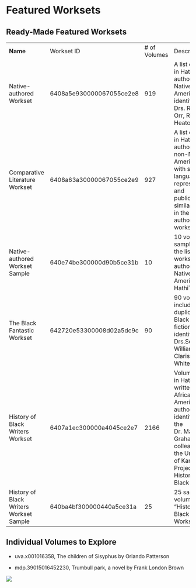 # Featured Worksets {#sec-4}

## Ready-Made Featured Worksets

|                                         |                          |               |                                                                                                                                                                                                |
|-----------------------------------------|--------------------------|---------------|------------------------------------------------------------------------------------------------------------------------------------------------------------------------------------------------|
| **Name**                                | Workset ID               | \# of Volumes | Description                                                                                                                                                                                    |
| Native-authored Workset                 | 6408a5e930000067055ce2e8 | 919           | A list of works in HathiTrust authored by Native Americans, identified by Drs. Raymond Orr, Raina Heaton, Kun Lu                                                                               |
| Comparative Literature Workset          | 6408a63a30000067055ce2e9 | 927           | A list of works in HathiTrust authored by non-Native Americans with subjects, language representation, and publicationyear similar to those in the Native- authored workset                    |
| Native-authored Workset Sample          | 640e74be300000d90b5ce31b | 10            | 10 volume sample from the list of works authored by Native Americans in HathiTrust                                                                                                             |
| The Black Fantastic Workset             | 642720e53300008d02a5dc9c | 90            | 90 volumes, including duplicates, of Black Fantastic fiction, identified by Drs.Seretha Williams and Clarissa West- White                                                                      |
| History of Black Writers Workset        | 6407a1ec300000a4045ce2e7 | 2166          | Volumes found in HathiTrust written by African-American authors, as identified by the Dr. Maryemma Graham and colleagues in the University of Kansas's Project on the History of Black Writing |
| History of Black Writers Workset Sample | 640ba4bf300000440a5ce31a | 25            | 25 sample volumes from “History of Black Writers” Workset                                                                                                                                      |


## Individual Volumes to Explore

- uva.x001016358, The children of Sisyphus by Orlando Patterson

- mdp.39015016452230, Trumbull park, a novel by Frank London Brown

![](images/footer.png){fig-align="center"}
